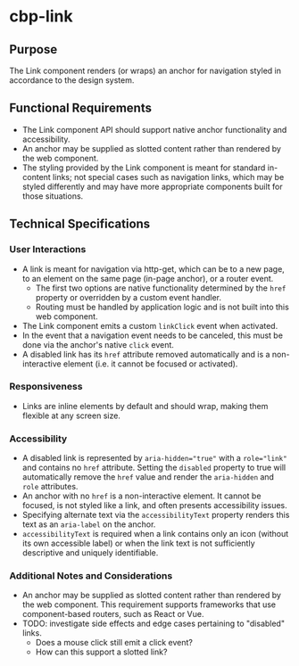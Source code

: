 
<Meta title="Components/Link/Specifications" />

# cbp-link

## Purpose

The Link component renders (or wraps) an anchor for navigation styled in accordance to the design system.

## Functional Requirements

* The Link component API should support native anchor functionality and accessibility.
* An anchor may be supplied as slotted content rather than rendered by the web component.
* The styling provided by the Link component is meant for standard in-content links; not special cases such as navigation links, which may be styled differently and may have more appropriate components built for those situations.
 
## Technical Specifications

### User Interactions

* A link is meant for navigation via http-get, which can be to a new page, to an element on the same page (in-page anchor), or a router event.
  * The first two options are native functionality determined by the `href` property or overridden by a custom event handler.
  * Routing must be handled by application logic and is not built into this web component.
* The Link component emits a custom `linkClick` event when activated.
* In the event that a navigation event needs to be canceled, this must be done via the anchor's native `click` event.
* A disabled link has its `href` attribute removed automatically and is a non-interactive element (i.e. it cannot be focused or activated).

### Responsiveness

* Links are inline elements by default and should wrap, making them flexible at any screen size.

### Accessibility

* A disabled link is represented by `aria-hidden="true"` with a `role="link"` and contains no `href` attribute. Setting the `disabled` property to true will automatically remove the `href` value and render the `aria-hidden` and `role` attributes.
* An anchor with no `href` is a non-interactive element. It cannot be focused, is not styled like a link, and often presents accessibility issues.
* Specifying alternate text via the `accessibilityText` property renders this text as an `aria-label` on the anchor.
* `accessibilityText` is required when a link contains only an icon (without its own accessible label) or when the link text is not sufficiently descriptive and uniquely identifiable.

### Additional Notes and Considerations

* An anchor may be supplied as slotted content rather than rendered by the web component. This requirement supports frameworks that use component-based routers, such as React or Vue.
* TODO: investigate side effects and edge cases pertaining to "disabled" links.
  * Does a mouse click still emit a click event?
  * How can this support a slotted link?